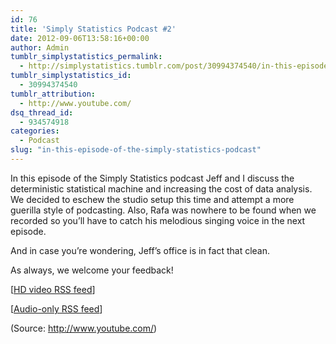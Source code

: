 ```yaml
---
id: 76
title: 'Simply Statistics Podcast #2'
date: 2012-09-06T13:58:16+00:00
author: Admin
tumblr_simplystatistics_permalink:
  - http://simplystatistics.tumblr.com/post/30994374540/in-this-episode-of-the-simply-statistics-podcast
tumblr_simplystatistics_id:
  - 30994374540
tumblr_attribution:
  - http://www.youtube.com/
dsq_thread_id:
  - 934574918
categories:
  - Podcast
slug: "in-this-episode-of-the-simply-statistics-podcast"
---
```

In this episode of the Simply Statistics podcast Jeff and I discuss the deterministic statistical machine and increasing the cost of data analysis. We decided to eschew the studio setup this time and attempt a more guerilla style of podcasting. Also, Rafa was nowhere to be found when we recorded so you’ll have to catch his melodious singing voice in the next episode.

And in case you’re wondering, Jeff’s office is in fact that clean.

As always, we welcome your feedback!

[<a href="http://www.biostat.jhsph.edu/~rpeng/podcast/simplystatistics_HDvideo.xml" target="_blank">HD video RSS feed</a>]

[<a href="http://www.biostat.jhsph.edu/~rpeng/podcast/simplystatistics_audio.xml" target="_blank">Audio-only RSS feed</a>]

<div class="attribution">
  (<span>Source:</span> <a href="http://www.youtube.com/">http://www.youtube.com/</a>)
</div>
